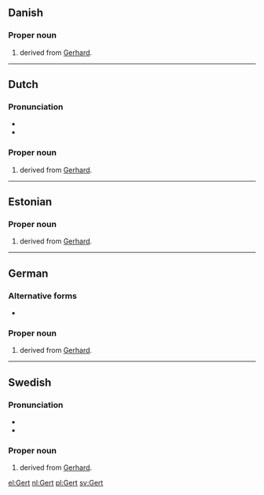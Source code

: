 {{also|gert}}
==Danish==

===Proper noun===
{{head|da|proper noun}}

# {{given name|male|lang=da}} derived from [[Gerhard]].

----

==Dutch==

===Pronunciation===
* {{audio|Nl-Gert.ogg|Audio|lang=nl}}
* {{rhymes|ɛrt|lang=nl}}

===Proper noun===
{{nl-proper noun|m}}

# {{given name|male|lang=nl}} derived from [[Gerhard]].

----

==Estonian==

===Proper noun===
{{head|et|proper noun}}

# {{given name|male|lang=et}} derived from [[Gerhard]].

----

==German==

===Alternative forms===
* {{l|de|Gerd}}

===Proper noun===
{{head|de|proper noun}}

# {{given name|male|lang=de}} derived from [[Gerhard]].

----

==Swedish==

===Pronunciation===
* {{IPA|/jært/|/gært/|lang=sv}}
* {{rhymes|ært|lang=sv}}

===Proper noun===
{{head|sv|proper noun}}

# {{given name|male|lang=sv}} derived from [[Gerhard]].

[[el:Gert]]
[[nl:Gert]]
[[pl:Gert]]
[[sv:Gert]]